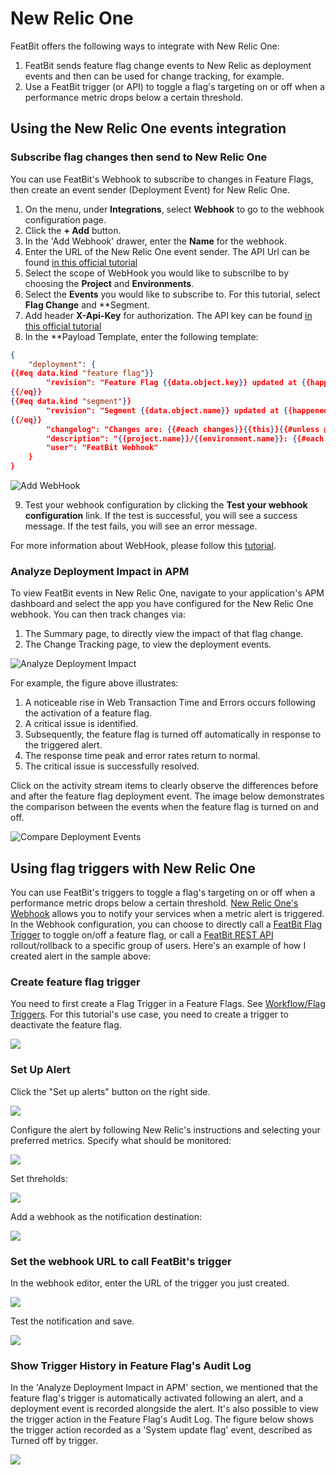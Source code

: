
# New Relic One

FeatBit offers the following ways to integrate with New Relic One:

1. FeatBit sends feature flag change events to New Relic as deployment events and then can be used for change tracking, for example.
2. Use a FeatBit trigger (or API) to toggle a flag's targeting on or off when a performance metric drops below a certain threshold.

## Using the New Relic One events integration

### Subscribe flag changes then send to New Relic One

You can use FeatBit's Webhook to subscribe to changes in Feature Flags, then create an event sender (Deployment Event) for New Relic One.

1. On the menu, under **Integrations**, select **Webhook** to go to the webhook configuration page.
2. Click the **+ Add** button. 
3. In the 'Add Webhook' drawer, enter the **Name** for the webhook.
4. Enter the URL of the New Relic One event sender. The API Url can be found [in this official tutorial](https://docs.newrelic.com/docs/apm/apm-ui-pages/events/record-deployments/#api-instructions)
5. Select the scope of WebHook you would like to subscrilbe to by choosing the **Project** and **Environments**.
6. Select the **Events** you would like to subscribe to. For this tutorial, select **Flag Change** and **Segment.
7. Add header **X-Api-Key** for authorization. The API key can be found [in this official tutorial](https://docs.newrelic.com/docs/apis/intro-apis/new-relic-api-keys/)
8. In the **Payload Template, enter the following template:

```json
{
    "deployment": {
{{#eq data.kind "feature flag"}}
        "revision": "Feature Flag {{data.object.key}} updated at {{happenedAt}}",
{{/eq}}
{{#eq data.kind "segment"}}
        "revision": "Segment {{data.object.name}} updated at {{happenedAt}}",
{{/eq}}
        "changelog": "Changes are: {{#each changes}}{{this}}{{#unless @last}} ; {{/unless}}{{/each}}",
        "description": "{{project.name}}/{{environment.name}}: {{#each changes}}{{this}}{{#unless @last}} ; {{/unless}}{{/each}}",
        "user": "FeatBit Webhook"
    }
}
```

![Add WebHook](../../integrations/assets/newrelic/add-webhook-001.png)

9. Test your webhook configuration by clicking the **Test your webhook configuration** link. If the test is successful, you will see a success message. If the test fails, you will see an error message.

For more information about WebHook, please follow this [tutorial](/integrations/webhook).

### Analyze Deployment Impact in APM

To view FeatBit events in New Relic One, navigate to your application's APM dashboard and select the app you have configured for the New Relic One webhook. You can then track changes via:

1. The Summary page, to directly view the impact of that flag change.
2. The Change Tracking page, to view the deployment events.

![Analyze Deployment Impact](../../integrations/assets/newrelic/newrelicone-apm-short.png)

For example, the figure above illustrates:

1. A noticeable rise in Web Transaction Time and Errors occurs following the activation of a feature flag.
2. A critical issue is identified.
3. Subsequently, the feature flag is turned off automatically in response to the triggered alert.
4. The response time peak and error rates return to normal.
5. The critical issue is successfully resolved.

Click on the activity stream items to clearly observe the differences before and after the feature flag deployment event. The image below demonstrates the comparison between the events when the feature flag is turned on and off.

![Compare Deployment Events](../../integrations/assets/newrelic/feature-turnon-off-compare.png)

## Using flag triggers with New Relic One

You can use FeatBit's triggers to toggle a flag's targeting on or off when a performance metric drops below a certain threshold. [New Relic One's Webhook](https://newrelic.com/instant-observability/webhook-notifications) allows you to notify your services when a metric alert is triggered. In the Webhook configuration, you can choose to directly call a [FeatBit Flag Trigger](../feature-flags/feature-workflow/flag-triggers) to toggle on/off a feature flag, or call a [FeatBit REST API](../api-docs/using-featbit-rest-api) rollout/rollback to a specific group of users. Here's an example of how I created alert in the sample above:


### Create feature flag trigger

You need to first create a Flag Trigger in a Feature Flags. See [Workflow/Flag Triggers](/feature-flags/feature-workflow/flag-triggers). For this tutorial's use case, you need to create a trigger to deactivate the feature flag.

![](../../integrations/assets/newrelic/create-trigger.png)

### Set Up Alert

Click the "Set up alerts" button on the right side.

![](../../integrations/assets/newrelic/newrelicone-apm-add-alert-001.png)

Configure the alert by following New Relic's instructions and selecting your preferred metrics. Specify what should be monitored:

![](../../integrations/assets/newrelic/newrelicone-apm-add-alert-004.png)

Set threholds:

![](../../integrations/assets/newrelic/newrelicone-apm-add-alert-005.png)

Add a webhook as the notification destination:

![](../../integrations/assets/newrelic/newrelicone-apm-add-alert-007.png)

### Set the webhook URL to call FeatBit's trigger

In the webhook editor, enter the URL of the trigger you just created.

![](../../integrations/assets/newrelic/newrelicone-apm-add-alert-009.png)

Test the notification and save.

![](../../integrations/assets/newrelic/newrelicone-apm-last-addalert-3.png)

### Show Trigger History in Feature Flag's Audit Log

In the 'Analyze Deployment Impact in APM' section, we mentioned that the feature flag's trigger is automatically activated following an alert, and a deployment event is recorded alongside the alert. It's also possible to view the trigger action in the Feature Flag's Audit Log. The figure below shows the trigger action recorded as a 'System update flag' event, described as Turned off by trigger.

![](../../integrations/assets/newrelic/audit-log.png)